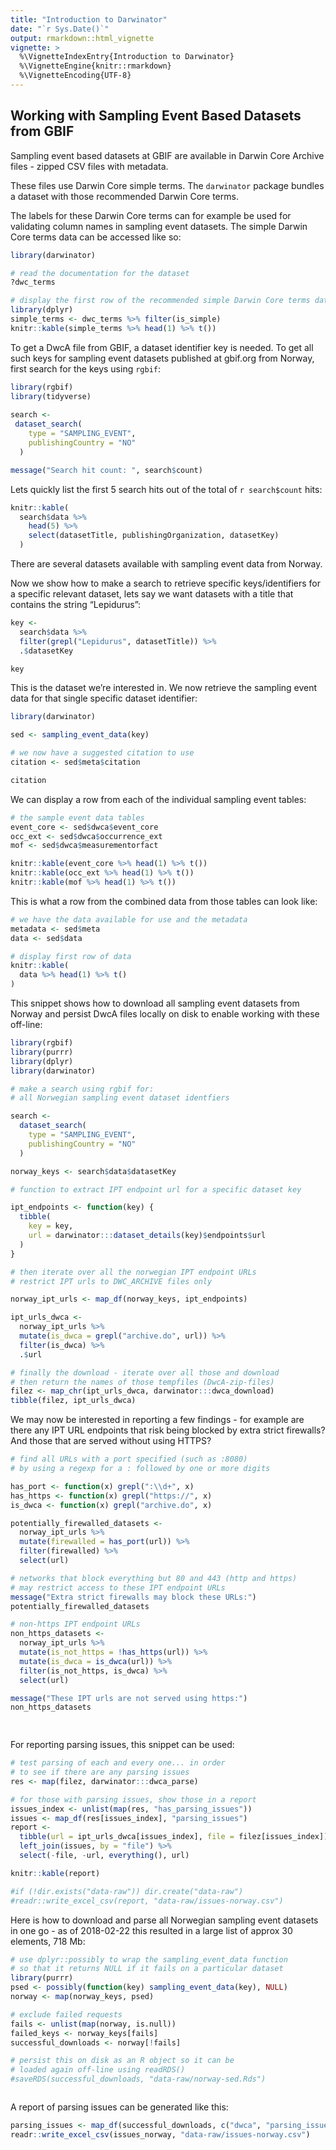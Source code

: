 ```yaml
---
title: "Introduction to Darwinator"
date: "`r Sys.Date()`"
output: rmarkdown::html_vignette
vignette: >
  %\VignetteIndexEntry{Introduction to Darwinator}
  %\VignetteEngine{knitr::rmarkdown}
  %\VignetteEncoding{UTF-8}
---
```


## Working with Sampling Event Based Datasets from GBIF

Sampling event based datasets at GBIF are available in Darwin Core Archive files - zipped CSV files with metadata. 

These files use Darwin Core simple terms. The `darwinator` package bundles a dataset with those recommended Darwin Core terms. 

The labels for these Darwin Core terms can for example be used for validating column names in sampling event datasets. The simple Darwin Core terms data can be accessed like so:

```r

library(darwinator)

# read the documentation for the dataset
?dwc_terms

# display the first row of the recommended simple Darwin Core terms dataset
library(dplyr)
simple_terms <- dwc_terms %>% filter(is_simple)
knitr::kable(simple_terms %>% head(1) %>% t())

```

To get a DwcA file from GBIF, a dataset identifier key is needed. To get all such keys for sampling event datasets published at gbif.org from Norway, first search for the keys using `rgbif`:

```r

library(rgbif)
library(tidyverse)
 
search <-
 dataset_search(
    type = "SAMPLING_EVENT",
    publishingCountry = "NO"
  )

message("Search hit count: ", search$count)

```

Lets quickly list the first 5 search hits out of the total of `r search$count` hits:

```r
knitr::kable(
  search$data %>% 
    head(5) %>% 
    select(datasetTitle, publishingOrganization, datasetKey)
  )

```

There are several datasets available with sampling event data from Norway. 

Now we show how to make a search to retrieve specific keys/identifiers for a specific relevant dataset, lets say we want datasets with a title that contains the string "Lepidurus":

```r

key <-
  search$data %>%
  filter(grepl("Lepidurus", datasetTitle)) %>%
  .$datasetKey

key

```

This is the dataset we're interested in. We now retrieve the sampling event data for that single specific dataset identifier:

```r
library(darwinator)

sed <- sampling_event_data(key)

# we now have a suggested citation to use 
citation <- sed$meta$citation

citation
```

We can display a row from each of the individual sampling event tables:

```r

# the sample event data tables
event_core <- sed$dwca$event_core
occ_ext <- sed$dwca$occurrence_ext
mof <- sed$dwca$measurementorfact

knitr::kable(event_core %>% head(1) %>% t())
knitr::kable(occ_ext %>% head(1) %>% t())
knitr::kable(mof %>% head(1) %>% t())

```

This is what a row from the combined data from those tables can look like:

```r
# we have the data available for use and the metadata
metadata <- sed$meta
data <- sed$data

# display first row of data
knitr::kable(
  data %>% head(1) %>% t()
)

```

This snippet shows how to download all sampling event datasets from Norway and persist DwcA files locally on disk to enable working with these off-line:

```r
library(rgbif)
library(purrr)
library(dplyr)
library(darwinator)

# make a search using rgbif for:
# all Norwegian sampling event dataset identfiers

search <-
  dataset_search(
    type = "SAMPLING_EVENT",
    publishingCountry = "NO"
  )

norway_keys <- search$data$datasetKey

# function to extract IPT endpoint url for a specific dataset key

ipt_endpoints <- function(key) {
  tibble(
    key = key,
    url = darwinator:::dataset_details(key)$endpoints$url
  )
}

# then iterate over all the norwegian IPT endpoint URLs
# restrict IPT urls to DWC_ARCHIVE files only

norway_ipt_urls <- map_df(norway_keys, ipt_endpoints)

ipt_urls_dwca <-
  norway_ipt_urls %>%
  mutate(is_dwca = grepl("archive.do", url)) %>%
  filter(is_dwca) %>%
  .$url

# finally the download - iterate over all those and download
# then return the names of those tempfiles (DwcA-zip-files)
filez <- map_chr(ipt_urls_dwca, darwinator:::dwca_download)
tibble(filez, ipt_urls_dwca)

```

We may now be interested in reporting a few findings - for example are there any IPT URL endpoints that risk being blocked by extra strict firewalls? And those that are served without using HTTPS?

```r
# find all URLs with a port specified (such as :8080)
# by using a regexp for a : followed by one or more digits

has_port <- function(x) grepl(":\\d+", x)
has_https <- function(x) grepl("https://", x)
is_dwca <- function(x) grepl("archive.do", x)

potentially_firewalled_datasets <-
  norway_ipt_urls %>%
  mutate(firewalled = has_port(url)) %>%
  filter(firewalled) %>%
  select(url)

# networks that block everything but 80 and 443 (http and https)
# may restrict access to these IPT endpoint URLs
message("Extra strict firewalls may block these URLs:")
potentially_firewalled_datasets

# non-https IPT endpoint URLs
non_https_datasets <- 
  norway_ipt_urls %>%
  mutate(is_not_https = !has_https(url)) %>%
  mutate(is_dwca = is_dwca(url)) %>%
  filter(is_not_https, is_dwca) %>%
  select(url)

message("These IPT urls are not served using https:")
non_https_datasets

  
```

For reporting parsing issues, this snippet can be used:

```r

# test parsing of each and every one... in order 
# to see if there are any parsing issues
res <- map(filez, darwinator:::dwca_parse)

# for those with parsing issues, show those in a report
issues_index <- unlist(map(res, "has_parsing_issues"))
issues <- map_df(res[issues_index], "parsing_issues")
report <-
  tibble(url = ipt_urls_dwca[issues_index], file = filez[issues_index]) %>%
  left_join(issues, by = "file") %>%
  select(-file, -url, everything(), url)

knitr::kable(report)

#if (!dir.exists("data-raw")) dir.create("data-raw")
#readr::write_excel_csv(report, "data-raw/issues-norway.csv")

```

Here is how to download and parse all Norwegian sampling event datasets in one go - as of 2018-02-22 this resulted in a large list of approx 30 elements, 718 Mb:

```r

# use dplyr::possibly to wrap the sampling_event_data function
# so that it returns NULL if it fails on a particular dataset
library(purrr)
psed <- possibly(function(key) sampling_event_data(key), NULL)
norway <- map(norway_keys, psed)

# exclude failed requests
fails <- unlist(map(norway, is.null))
failed_keys <- norway_keys[fails]
successful_downloads <- norway[!fails]

# persist this on disk as an R object so it can be
# loaded again off-line using readRDS()
#saveRDS(successful_downloads, "data-raw/norway-sed.Rds")



```

A report of parsing issues can be generated like this:

```r
parsing_issues <- map_df(successful_downloads, c("dwca", "parsing_issues"))
readr::write_excel_csv(issues_norway, "data-raw/issues-norway.csv")
```

